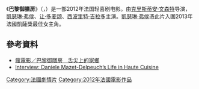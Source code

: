 {{Multiple issues|
{{擴充|time=2017-02-02T09:31:06+00:00}}
{{需要翻譯|time=2017-02-02T09:31:06+00:00}}
{{缺乏腳註|time=2017-01-04T14:43:05+00:00}}
}}
《'''巴黎御膳房'''》（{{lang-fr|Les Saveurs du palais}}，{{lang-en|Haute Cuisine}}）是一部2012年法国轻喜剧电影。由[[克里斯蒂安·文森特|克里斯蒂安·文森特]]导演，[[凱瑟琳·弗侯|凱瑟琳·弗侯]]、[[让·多麦颂|让·多麦颂]]、[[西波里特·吉拉多|西波里特·吉拉多]]主演。[[凱瑟琳·弗侯|凱瑟琳·弗侯]]憑此片入圍2013年法國凱薩獎最佳女主角。

==參考資料==
*[http://www.ettoday.net/news/20131204/293614.htm 瘋電影／巴黎御膳房　舌尖上的家鄉] {{Wayback|url=http://www.ettoday.net/news/20131204/293614.htm |date=20170105083232 }}
*[http://www.huffingtonpost.com/marshall-fine/interview-daniele-mazet-d_b_3961471.html Interview: Daniele Mazet-Delpeuch’s Life in Haute Cuisine] {{Wayback|url=http://www.huffingtonpost.com/marshall-fine/interview-daniele-mazet-d_b_3961471.html |date=20170104235550 }}

[[Category:法國劇情片|Category:法國劇情片]]
[[Category:2012年法國電影作品|Category:2012年法國電影作品]]